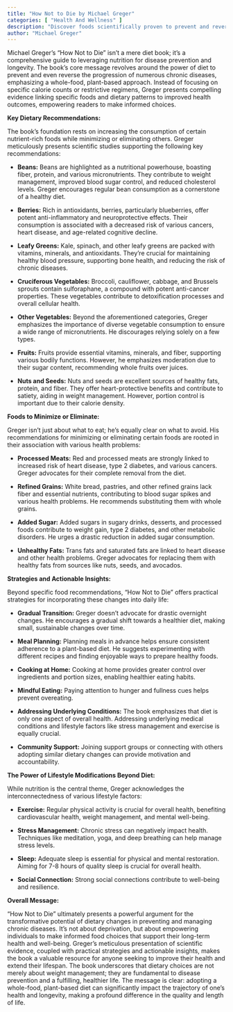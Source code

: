 ```yaml
---
title: "How Not to Die by Michael Greger"
categories: [ "Health And Wellness" ]
description: "Discover foods scientifically proven to prevent and reverse disease"
author: "Michael Greger"
---
```

Michael Greger's "How Not to Die" isn't a mere diet book; it's a comprehensive guide to leveraging nutrition for disease prevention and longevity.  The book's core message revolves around the power of diet to prevent and even reverse the progression of numerous chronic diseases, emphasizing a whole-food, plant-based approach.  Instead of focusing on specific calorie counts or restrictive regimens, Greger presents compelling evidence linking specific foods and dietary patterns to improved health outcomes, empowering readers to make informed choices.

**Key Dietary Recommendations:**

The book's foundation rests on increasing the consumption of certain nutrient-rich foods while minimizing or eliminating others.  Greger meticulously presents scientific studies supporting the following key recommendations:

* **Beans:**  Beans are highlighted as a nutritional powerhouse, boasting fiber, protein, and various micronutrients. They contribute to weight management, improved blood sugar control, and reduced cholesterol levels.  Greger encourages regular bean consumption as a cornerstone of a healthy diet.

* **Berries:**  Rich in antioxidants, berries, particularly blueberries, offer potent anti-inflammatory and neuroprotective effects.  Their consumption is associated with a decreased risk of various cancers, heart disease, and age-related cognitive decline.

* **Leafy Greens:**  Kale, spinach, and other leafy greens are packed with vitamins, minerals, and antioxidants. They're crucial for maintaining healthy blood pressure, supporting bone health, and reducing the risk of chronic diseases.

* **Cruciferous Vegetables:**  Broccoli, cauliflower, cabbage, and Brussels sprouts contain sulforaphane, a compound with potent anti-cancer properties.  These vegetables contribute to detoxification processes and overall cellular health.

* **Other Vegetables:**  Beyond the aforementioned categories, Greger emphasizes the importance of diverse vegetable consumption to ensure a wide range of micronutrients.  He discourages relying solely on a few types.

* **Fruits:**  Fruits provide essential vitamins, minerals, and fiber, supporting various bodily functions.  However, he emphasizes moderation due to their sugar content, recommending whole fruits over juices.

* **Nuts and Seeds:**  Nuts and seeds are excellent sources of healthy fats, protein, and fiber.  They offer heart-protective benefits and contribute to satiety, aiding in weight management.  However, portion control is important due to their calorie density.


**Foods to Minimize or Eliminate:**

Greger isn't just about what to eat; he's equally clear on what to avoid.  His recommendations for minimizing or eliminating certain foods are rooted in their association with various health problems:

* **Processed Meats:**  Red and processed meats are strongly linked to increased risk of heart disease, type 2 diabetes, and various cancers. Greger advocates for their complete removal from the diet.

* **Refined Grains:**  White bread, pastries, and other refined grains lack fiber and essential nutrients, contributing to blood sugar spikes and various health problems.  He recommends substituting them with whole grains.

* **Added Sugar:**  Added sugars in sugary drinks, desserts, and processed foods contribute to weight gain, type 2 diabetes, and other metabolic disorders.  He urges a drastic reduction in added sugar consumption.

* **Unhealthy Fats:**  Trans fats and saturated fats are linked to heart disease and other health problems.  Greger advocates for replacing them with healthy fats from sources like nuts, seeds, and avocados.


**Strategies and Actionable Insights:**

Beyond specific food recommendations, "How Not to Die" offers practical strategies for incorporating these changes into daily life:

* **Gradual Transition:**  Greger doesn't advocate for drastic overnight changes. He encourages a gradual shift towards a healthier diet, making small, sustainable changes over time.

* **Meal Planning:**  Planning meals in advance helps ensure consistent adherence to a plant-based diet.  He suggests experimenting with different recipes and finding enjoyable ways to prepare healthy foods.

* **Cooking at Home:**  Cooking at home provides greater control over ingredients and portion sizes, enabling healthier eating habits.

* **Mindful Eating:**  Paying attention to hunger and fullness cues helps prevent overeating.

* **Addressing Underlying Conditions:**  The book emphasizes that diet is only one aspect of overall health.  Addressing underlying medical conditions and lifestyle factors like stress management and exercise is equally crucial.

* **Community Support:**  Joining support groups or connecting with others adopting similar dietary changes can provide motivation and accountability.

**The Power of Lifestyle Modifications Beyond Diet:**

While nutrition is the central theme, Greger acknowledges the interconnectedness of various lifestyle factors:

* **Exercise:**  Regular physical activity is crucial for overall health, benefiting cardiovascular health, weight management, and mental well-being.

* **Stress Management:**  Chronic stress can negatively impact health.  Techniques like meditation, yoga, and deep breathing can help manage stress levels.

* **Sleep:**  Adequate sleep is essential for physical and mental restoration.  Aiming for 7-8 hours of quality sleep is crucial for overall health.

* **Social Connection:**  Strong social connections contribute to well-being and resilience.


**Overall Message:**

"How Not to Die" ultimately presents a powerful argument for the transformative potential of dietary changes in preventing and managing chronic diseases.  It's not about deprivation, but about empowering individuals to make informed food choices that support their long-term health and well-being. Greger's meticulous presentation of scientific evidence, coupled with practical strategies and actionable insights, makes the book a valuable resource for anyone seeking to improve their health and extend their lifespan.  The book underscores that dietary choices are not merely about weight management; they are fundamental to disease prevention and a fulfilling, healthier life.  The message is clear: adopting a whole-food, plant-based diet can significantly impact the trajectory of one's health and longevity, making a profound difference in the quality and length of life.

